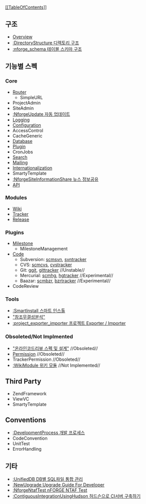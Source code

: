 [[[[TableOfContents]]]]

== 구조 ==
* [[Overview]]
* [[:DirectoryStructure 디렉토리 구조]]
* [[:nforge_schema 테이블 스키마 구조]]

== 기능별 스펙 ==
=== Core ===
* [[Router]]
** SimpleURL
* ProjectAdmin
* SiteAdmin
* [[:NforgeUpdate 자동 업데이트]]
* [[Logging]]
* [[Configuration]]
* AccessControl
* CacheGeneric
* [[Database]]
* [[Plugin]]
* CronJobs
* [[Search]]
* [[Mailing]]
* [[Internationalization]]
* SmartyTemplate
* [[:NforgeSiteInformationShare 뉴스 정보공유]]
* [[API]]

=== Modules ===
* [[Wiki]]
* [[Tracker]]
* [[Release]]

=== Plugins ===
* [[Milestone]]
** MilestoneManagement
* [[Code]]
** Subversion: [[scmsvn]], [[svntracker]]
** CVS: [[scmcvs]], [[cvstracker]]
** Git: [[ggit]], [[gittracker]] //Unstable//
** Mercurial: [[scmhg]], [[hgtracker]]  //Experimental//
** Baazar: [[scmbzr]], [[bzrtracker]] //Experimental//
* CodeReview

=== Tools ===
* [[:SmartInstall 스마트 인스톨]]
* [["참조무결성분석"]]
* [[:project_exporter_importer 프로젝트 Exporter / Importer]]

=== Obsoleted/Not Implmented ===
* [["온라인코드리뷰 스펙 및 설계"]] //Obsoleted//
* [[Permission]] //Obsoleted//
* TrackerPermission //Obsoleted//
* [[:WikiModule 위키 모듈]] //Not Implemented//

== Third Party ==
* ZendFramework
* ViewVC
* SmartyTemplate

== Conventions ==
* [[:DevelopmentProcess 개발 프로세스]]
* CodeConvention
* UnitTest
* ErrorHandling

== 기타 ==
* [[:UnifiedDB DB별 SQL파일 통합 관리]]
* [[:NewUpgrade Upgrade Guide For Developer]] 
* [[:NforgeNtafTest nFORGE NTAF Test]]
* [[:ContiguousIntegrationUsingHudson 허드슨으로 CI서버 구축하기]]
